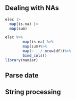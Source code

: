 
## Dealing with NAs

```r
elec |> 
  map(is.na) |> 
  map(sum)

elec %>% 
        map(is.na) %>%
        map(sum)%>%
        map(~ . / nrow(df))%>%
        bind_cols()
library(naniar)

```

## Parse date

## String processing
